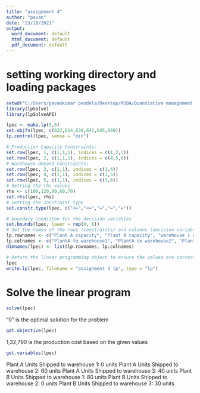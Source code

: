 ---
title: "assignment 4"
author: "pavan"
date: "23/10/2021"
output:
  word_document: default
  html_document: default
  pdf_document: default
---
# setting working directory and loading packages

```{r }
setwd("C:/Users/pavankumar pendela/Desktop/MSBA/Quantiative management Dr.Wu/assignment 4")
library(lpSolve)
library(lpSolveAPI)
```

```{r }
lpec <- make.lp(5,6)
set.objfn(lpec, c(622,614,630,641,645,649))
lp.control(lpec, sense = "min")
```
```{r }
# Production Capacity Constraints:
set.row(lpec, 1, c(1,1,1), indices = c(1,2,3))
set.row(lpec, 2, c(1,1,1), indices = c(4,5,6))
# Warehouse demand Constraints:
set.row(lpec, 3, c(1,1), indices = c(1,4))
set.row(lpec, 4, c(1,1), indices = c(2,5))
set.row(lpec, 5, c(1,1), indices = c(3,6))
# Setting the rhs values
rhs <- c(100,120,80,60,70)
set.rhs(lpec, rhs)
# Setting the constraint type
set.constr.type(lpec, c("<=","<=","=","=","="))
```

```{r}
# boundary condiiton for the decision variables
set.bounds(lpec, lower = rep(0, 6))
# Set the names of the rows (constraints) and columns (decision variables)
lp.rownames <- c("Plant A capacity", "Plant B capacity", "warehouse 1 demand", "warehouse 2 demand", "Warehouse 3 Demand")
lp.colnames <- c("PlantA to warehouse1", "PlantA to warehouse2", "PlantA to warehouse3", "PlantB to warehouse1", "PlantB to warehouse2", "Plant B to warehouse3")
dimnames(lpec) <- list(lp.rownames, lp.colnames)
```

```{r}
# Return the linear programming object to ensure the values are correct
lpec
write.lp(lpec, filename = "assignment 4 lp", type = "lp")
```
# Solve the linear program
```{r}
solve(lpec)
```
"0" is the optimal solution for the problem

```{r}
get.objective(lpec)
```
1,32,790 is the production cost based on the given values

```{r}
get.variables(lpec)
```
Plant A Units Shipped to warehouse 1: 0 units 
Plant A Units Shipped to warehouse 2: 60 units 
Plant A Units Shipped to warehouse 3: 40 units 
Plant B Units Shipped to warehouse 1: 80 units 
Plant B Units Shipped to warehouse 2: 0 units 
Plant B Units Shipped to warehouse 3: 30 units


